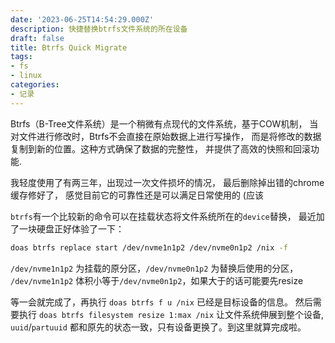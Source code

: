 ```yaml
---
date: '2023-06-25T14:54:29.000Z'
description: 快捷替换btrfs文件系统的所在设备
draft: false
title: Btrfs Quick Migrate
tags:
- fs
- linux
categories:
- 记录
---
```


Btrfs（B-Tree文件系统）是一个稍微有点现代的文件系统，基于COW机制，
当对文件进行修改时，Btrfs不会直接在原始数据上进行写操作，
而是将修改的数据复制到新的位置。这种方式确保了数据的完整性，
并提供了高效的快照和回滚功能.

我轻度使用了有两三年，出现过一次文件损坏的情况，
最后删除掉出错的chrome缓存修好了，
感觉目前它的可靠性还是可以满足日常使用的 (应该

`btrfs`有一个比较新的命令可以在挂载状态将文件系统所在的`device`替换，
最近加了一块硬盘正好体验了一下：

```bash
doas btrfs replace start /dev/nvme1n1p2 /dev/nvme0n1p2 /nix -f
```

`/dev/nvme1n1p2` 为挂载的原分区，`/dev/nvme0n1p2` 为替换后使用的分区，
`/dev/nvme1n1p2` 体积小等于`/dev/nvme0n1p2`，如果大于的话可能要先resize

等一会就完成了，再执行 `doas btrfs f u /nix` 已经是目标设备的信息。
然后需要执行 `doas btrfs filesystem resize 1:max /nix` 让文件系统伸展到整个设备,
`uuid`/`partuuid` 都和原先的状态一致，只有设备更换了。到这里就算完成啦。